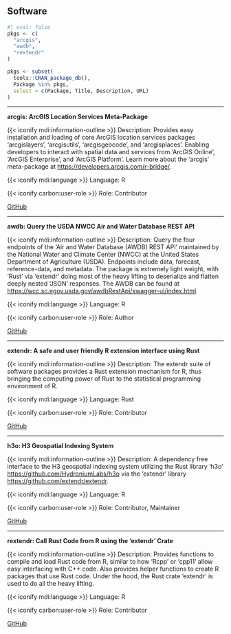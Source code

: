 ## Software

```r
#| eval: false
pkgs <- c(
  "arcgis",
  "awdb",
  "rextendr"
)

pkgs <- subset(
  tools::CRAN_package_db(),
  Package %in% pkgs,
  select = c(Package, Title, Description, URL)
)
```

<hr class="mb-4">

::: pkg
**arcgis: ArcGIS Location Services Meta-Package**

[{{< iconify mdi:information-outline >}} Description:]{.pkg-detail} Provides
easy installation and loading of core ArcGIS location services packages
'arcgislayers', 'arcgisutils', 'arcgisgeocode', and 'arcgisplaces'. Enabling
developers to interact with spatial data and services from 'ArcGIS Online',
'ArcGIS Enterprise', and 'ArcGIS Platform'. Learn more about the 'arcgis'
meta-package at <https://developers.arcgis.com/r-bridge/>.

[{{< iconify mdi:language >}} Language:]{.pkg-detail} R

[{{< iconify carbon:user-role >}} Role:]{.pkg-detail} Contributor

<a class="btn btn-outline-dark btn-sm" href="https://github.com/R-ArcGIS/arcgis">
<i class="bi bi-github"></i> GitHub </a>
:::

<hr class="my-4">

::: pkg
**awdb: Query the USDA NWCC Air and Water Database REST API**

[{{< iconify mdi:information-outline >}} Description:]{.pkg-detail} Query the
four endpoints of the 'Air and Water Database (AWDB) REST API' maintained by the
National Water and Climate Center (NWCC) at the United States Department of
Agriculture (USDA). Endpoints include data, forecast, reference-data, and
metadata. The package is extremely light weight, with 'Rust' via 'extendr' doing
most of the heavy lifting to deserialize and flatten deeply nested 'JSON'
responses. The AWDB can be found at
<https://wcc.sc.egov.usda.gov/awdbRestApi/swagger-ui/index.html>.

[{{< iconify mdi:language >}} Language:]{.pkg-detail} R

[{{< iconify carbon:user-role >}} Role:]{.pkg-detail} Author

<a class="btn btn-outline-dark btn-sm" href="https://github.com/kbvernon/awdb">
<i class="bi bi-github"></i> GitHub </a>
:::

<hr class="my-4">

::: pkg
**extendr: A safe and user friendly R extension interface using Rust**

[{{< iconify mdi:information-outline >}} Description:]{.pkg-detail} The extendr
suite of software packages provides a Rust extension mechanism for R, thus
bringing the computing power of Rust to the statistical programming environment
of R.

[{{< iconify mdi:language >}} Language:]{.pkg-detail} Rust

[{{< iconify carbon:user-role >}} Role:]{.pkg-detail} Contributor

<a class="btn btn-outline-dark btn-sm" href="https://github.com/extendr/extendr">
<i class="bi bi-github"></i> GitHub </a>
:::

<hr class="my-4">

::: pkg
**h3o: H3 Geospatial Indexing System**

[{{< iconify mdi:information-outline >}} Description:]{.pkg-detail} A dependency
free interface to the H3 geospatial indexing system utilizing the Rust library
'h3o' <https://github.com/HydroniumLabs/h3o> via the 'extendr' library
<https://github.com/extendr/extendr>.

[{{< iconify mdi:language >}} Language:]{.pkg-detail} R

[{{< iconify carbon:user-role >}} Role:]{.pkg-detail} Contributor, Maintainer

<a class="btn btn-outline-dark btn-sm" href="https://github.com/extendr/h3o">
<i class="bi bi-github"></i> GitHub </a>
:::

<hr class="my-4">

::: pkg
**rextendr: Call Rust Code from R using the 'extendr' Crate**

[{{< iconify mdi:information-outline >}} Description:]{.pkg-detail} Provides
functions to compile and load Rust code from R, similar to how 'Rcpp' or 'cpp11'
allow easy interfacing with C++ code. Also provides helper functions to create R
packages that use Rust code. Under the hood, the Rust crate 'extendr' is used to
do all the heavy lifting.

[{{< iconify mdi:language >}} Language:]{.pkg-detail} R

[{{< iconify carbon:user-role >}} Role:]{.pkg-detail} Contributor

<a class="btn btn-outline-dark btn-sm" href="https://github.com/extendr/rextendr">
<i class="bi bi-github"></i> GitHub </a>
:::

